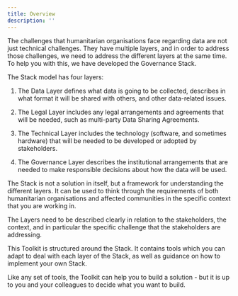 ```yaml
---
title: Overview
description: ''
---
```



The challenges that humanitarian organisations face regarding data are not just technical challenges. They have multiple layers, and in order to address those challenges, we need to address the different layers at the same time. To help you with this, we have developed the Governance Stack.

The Stack model has four layers:

<Steps>

1. The Data Layer defines what data is going to be collected, describes in what format it will be shared with others, and other data-related issues.

2. The Legal Layer includes any legal arrangements and agreements that will be needed, such as multi-party Data Sharing Agreements.

3. The Technical Layer includes the technology (software, and sometimes hardware) that will be needed to be developed or adopted by stakeholders.

4. The Governance Layer describes the institutional arrangements that are needed to make responsible decisions about how the data will be used.

</Steps>

The Stack is not a solution in itself, but a framework for understanding the different layers. It can be used to think through the requirements of both humanitarian organisations and affected communities in the specific context that you are working in.

The Layers need to be described clearly in relation to the stakeholders, the context, and in particular the specific challenge that the stakeholders are addressing.

This Toolkit is structured around the Stack. It contains tools which you can adapt to deal with each layer of the Stack, as well as guidance on how to implement your own Stack.

Like any set of tools, the Toolkit can help you to build a solution - but it is up to you and your colleagues to decide what you want to build.
